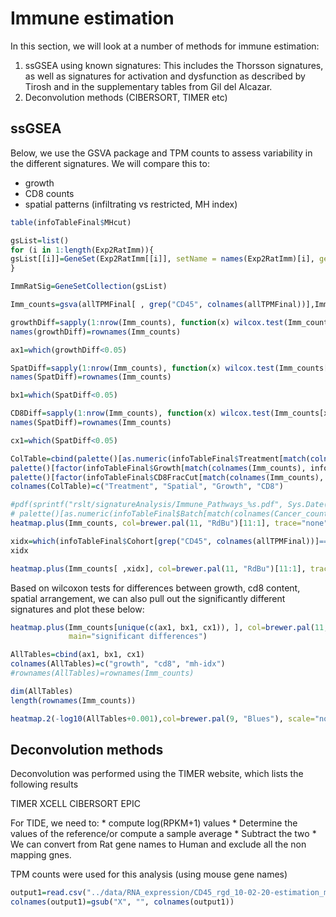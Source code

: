 # Immune estimation

In this section, we will look at a number of methods for immune estimation:

1. ssGSEA using known signatures: This includes the Thorsson signatures, as well as signatures for activation and dysfunction as described by Tirosh and in the supplementary tables from Gil del Alcazar.
2. Deconvolution methods (CIBERSORT, TIMER etc)

## ssGSEA

Below, we use the GSVA package and TPM counts to assess variability in the different signatures. We will compare this to:

* growth
* CD8 counts 
* spatial patterns (infiltrating vs restricted, MH index)

```r
table(infoTableFinal$MHcut)

gsList=list()
for (i in 1:length(Exp2RatImm)){
gsList[[i]]=GeneSet(Exp2RatImm[[i]], setName = names(Exp2RatImm)[i], geneIdType=SymbolIdentifier())
}

ImmRatSig=GeneSetCollection(gsList)

Imm_counts=gsva(allTPMFinal[ , grep("CD45", colnames(allTPMFinal))],ImmRatSig, mx.diff=T, method="ssgsea", verbose=F, parallel.sz=1, kcdf="Poisson", ssgsea.norm=T)

growthDiff=sapply(1:nrow(Imm_counts), function(x) wilcox.test(Imm_counts[x,  ]~infoTableFinal$Growth[match(colnames(Imm_counts), infoTableFinal$SampleID)])$p.value)
names(growthDiff)=rownames(Imm_counts)

ax1=which(growthDiff<0.05)

SpatDiff=sapply(1:nrow(Imm_counts), function(x) wilcox.test(Imm_counts[x,  ]~infoTableFinal$MHcut[match(colnames(Imm_counts), infoTableFinal$SampleID)])$p.value)
names(SpatDiff)=rownames(Imm_counts)

bx1=which(SpatDiff<0.05)

CD8Diff=sapply(1:nrow(Imm_counts), function(x) wilcox.test(Imm_counts[x,  ]~infoTableFinal$CD8FracCut[match(colnames(Imm_counts), infoTableFinal$SampleID)])$p.value)
names(SpatDiff)=rownames(Imm_counts)

cx1=which(SpatDiff<0.05)

ColTable=cbind(palette()[as.numeric(infoTableFinal$Treatment[match(colnames(Imm_counts), infoTableFinal$SampleID)])+4],                             palette()[factor(infoTableFinal$MHcut[match(colnames(Imm_counts), infoTableFinal$SampleID)])],
palette()[factor(infoTableFinal$Growth[match(colnames(Imm_counts), infoTableFinal$SampleID)])],
palette()[factor(infoTableFinal$CD8FracCut[match(colnames(Imm_counts), infoTableFinal$SampleID)])])
colnames(ColTable)=c("Treatment", "Spatial", "Growth", "CD8")

#pdf(sprintf("rslt/signatureAnalysis/Immune_Pathways_%s.pdf", Sys.Date()), width=6, height=7)
# palette()[as.numeric(infoTableFinal$Batch[match(colnames(Cancer_counts), infoTableFinal$SampleID)])],   
heatmap.plus(Imm_counts, col=brewer.pal(11, "RdBu")[11:1], trace="none", ColSideColors =ColTable, scale="row", symkey=T, main="All CD45 samples")

xidx=which(infoTableFinal$Cohort[grep("CD45", colnames(allTPMFinal))]=="Progression")
xidx

heatmap.plus(Imm_counts[ ,xidx], col=brewer.pal(11, "RdBu")[11:1], trace="none", ColSideColors =ColTable[ xidx, ], scale="row", symkey=T, main="All Progression CD45 samples")
```

Based on wilcoxon tests for differences between growth, cd8 content, spatial arrangement, we can also pull out the significantly different signatures and plot these below:

```r
heatmap.plus(Imm_counts[unique(c(ax1, bx1, cx1)), ], col=brewer.pal(11, "RdBu")[11:1], trace="none", ColSideColors =ColTable, scale="row", symkey=T,
             main="significant differences")

AllTables=cbind(ax1, bx1, cx1)
colnames(AllTables)=c("growth", "cd8", "mh-idx")
#rownames(AllTables)=rownames(Imm_counts)

dim(AllTables)
length(rownames(Imm_counts))

heatmap.2(-log10(AllTables+0.001),col=brewer.pal(9, "Blues"), scale="none", trace="none", main="p values of differences" )
```

## Deconvolution methods

Deconvolution was performed using the TIMER website, which lists the following results

TIMER
XCELL
CIBERSORT
EPIC

For TIDE, we need to:
* compute log(RPKM+1) values
* Determine the values of the reference/or compute a sample average
* Subtract the two
* We can convert from Rat gene names to Human and exclude all the non mapping gnes.


TPM counts were used for this analysis (using mouse gene names)

```r
output1=read.csv("../data/RNA_expression/CD45_rgd_10-02-20-estimation_matrix.csv")
colnames(output1)=gsub("X", "", colnames(output1))
```